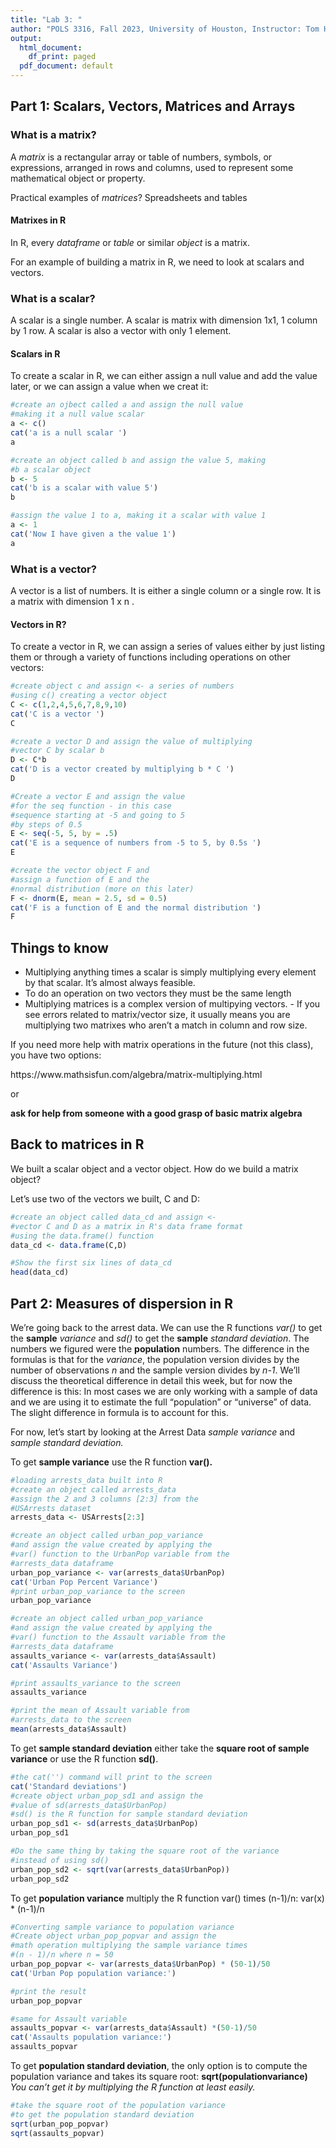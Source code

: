 ```yaml
---
title: "Lab 3: "
author: "POLS 3316, Fall 2023, University of Houston, Instructor: Tom Hanna"
output:
  html_document:
    df_print: paged
  pdf_document: default
---
```


## Part 1: Scalars, Vectors, Matrices and Arrays

### What is a matrix?

A *matrix* is a rectangular array or table of numbers, symbols, or expressions, arranged in rows and columns, used to represent some mathematical object or property. 

Practical examples of *matrices*? Spreadsheets and tables

#### Matrixes in R

In R, every *dataframe* or *table* or similar *object* is a matrix.

For an example of building a matrix in R, we need to look at scalars and vectors. 


### What is a scalar?

A scalar is a single number. A scalar is matrix with dimension 1x1, 1 column by 1 row. A scalar is also a vector with only 1 element.

#### Scalars in R

To create a scalar in R, we can either assign a null value and add the value later, or we can assign a value when we creat it:

```r
#create an ojbect called a and assign the null value
#making it a null value scalar
a <- c()
cat('a is a null scalar ')
a

#create an object called b and assign the value 5, making 
#b a scalar object
b <- 5
cat('b is a scalar with value 5')
b

#assign the value 1 to a, making it a scalar with value 1
a <- 1
cat('Now I have given a the value 1')
a
```



### What is a vector?

A vector is a list of numbers. It is either a single column or a single row. It is a matrix with dimension 1 x n . 

#### Vectors in R?

To create a vector in R, we can assign a series of values either by just listing them or through a variety of functions including operations on other vectors:

```r

#create object c and assign <- a series of numbers 
#using c() creating a vector object
C <- c(1,2,4,5,6,7,8,9,10)
cat('C is a vector ')
C

#create a vector D and assign the value of multiplying 
#vector C by scalar b
D <- C*b
cat('D is a vector created by multiplying b * C ')
D

```

```r

#Create a vector E and assign the value
#for the seq function - in this case
#sequence starting at -5 and going to 5
#by steps of 0.5
E <- seq(-5, 5, by = .5)
cat('E is a sequence of numbers from -5 to 5, by 0.5s ')
E

```

```r

#create the vector object F and 
#assign a function of E and the 
#normal distribution (more on this later)
F <- dnorm(E, mean = 2.5, sd = 0.5)
cat('F is a function of E and the normal distribution ')
F


```

## Things to know

- Multiplying anything times a scalar is simply multiplying every element by that scalar. It's almost always feasible. 
- To do an operation on two vectors they must be the same length
- Multiplying matrices is a complex version of multipying vectors. - If you see errors related to matrix/vector size, it usually means you are multiplying two matrixes who aren't a match in column and row size. 

If you need more help with matrix operations in the future (not this class), you have two options:

https://www.mathsisfun.com/algebra/matrix-multiplying.html

or 

**ask for help from someone with a good grasp of basic matrix algebra**

## Back to matrices in R

We built a scalar object and a vector object. How do we build a matrix object?

Let's use two of the vectors we built, C and D:

```r
#create an object called data_cd and assign <- 
#vector C and D as a matrix in R's data frame format
#using the data.frame() function
data_cd <- data.frame(C,D)

#Show the first six lines of data_cd
head(data_cd)

```




## Part 2: Measures of dispersion in R          

We're going back to the arrest data. We can use the R functions *var()* to get the **sample** *variance* and *sd()* to get the **sample** *standard deviation*. The numbers we figured were the **population** numbers. The difference in the formulas is that for the *variance*, the population version divides by the number of observations *n* and the sample version divides by *n-1*. We'll discuss the theoretical difference in detail this week, but for now the difference is this: In most cases we are only working with a sample of data and we are using it to estimate the full "population" or "universe" of data. The slight difference in formula is to account for this.  

For now, let's start by looking at the Arrest Data *sample variance* and *sample standard deviation.*


To get **sample variance** use the R function **var().**


```r

#loading arrests_data built into R
#create an object called arrests_data
#assign the 2 and 3 columns [2:3] from the 
#USArrests dataset 
arrests_data <- USArrests[2:3]

#create an object called urban_pop_variance
#and assign the value created by applying the 
#var() function to the UrbanPop variable from the 
#arrests_data dataframe
urban_pop_variance <- var(arrests_data$UrbanPop)
cat('Urban Pop Percent Variance')
#print urban_pop_variance to the screen
urban_pop_variance

#create an object called urban_pop_variance
#and assign the value created by applying the 
#var() function to the Assault variable from the 
#arrests_data dataframe
assaults_variance <- var(arrests_data$Assault)
cat('Assaults Variance')

#print assaults_variance to the screen
assaults_variance

#print the mean of Assault variable from
#arrests_data to the screen
mean(arrests_data$Assault)

```



To get **sample standard deviation** either take the **square root of sample variance** or use the R function **sd()**.

```r
#the cat('') command will print to the screen
cat('Standard deviations')
#create object urban_pop_sd1 and assign the 
#value of sd(arrests_data$UrbanPop)
#sd() is the R function for sample standard deviation
urban_pop_sd1 <- sd(arrests_data$UrbanPop)
urban_pop_sd1

#Do the same thing by taking the square root of the variance
#instead of using sd()
urban_pop_sd2 <- sqrt(var(arrests_data$UrbanPop))
urban_pop_sd2

```


To get **population variance** multiply the R function var() times (n-1)/n:  var(x) * (n-1)/n

```r

#Converting sample variance to population variance
#Create object urban_pop_popvar and assign the 
#math operation multiplying the sample variance times
#(n - 1)/n where n = 50
urban_pop_popvar <- var(arrests_data$UrbanPop) * (50-1)/50
cat('Urban Pop population variance:')

#print the result
urban_pop_popvar

#same for Assault variable
assaults_popvar <- var(arrests_data$Assault) *(50-1)/50
cat('Assaults population variance:')
assaults_popvar

```


To get **population standard deviation**, the only option is to compute the population variance and takes its square root: **sqrt(populationvariance)** *You can't get it by multiplying the R function at least easily.*

```r

#take the square root of the population variance
#to get the population standard deviation
sqrt(urban_pop_popvar)
sqrt(assaults_popvar)

```





